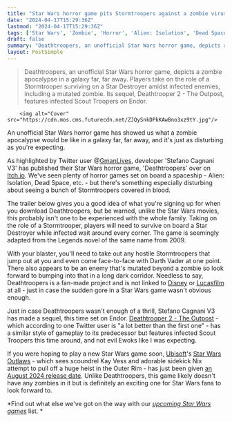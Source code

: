```yaml
---
title: "Star Wars horror game pits Stormtroopers against a zombie virus in an unofficial adaptation of an official novel"
date: "2024-04-17T15:29:36Z"
lastmod: "2024-04-17T15:29:36Z"
tags: ['Star Wars', 'Zombie', 'Horror', 'Alien: Isolation', 'Dead Space', 'Star Destroyer', 'Stormtroopers', 'Darth Vader', 'Disney', 'Lucasfilm', 'Ubisoft', 'Star Wars Outlaws']
draft: false
summary: "Deathtroopers, an unofficial Star Wars horror game, depicts a zombie apocalypse in a galaxy far, far away. Players take on the role of a Stormtrooper surviving on a Star Destroyer amidst infected enemies, including a mutated zombie. Its sequel, Deathtrooper 2 - The Outpost, features infected Scout Troopers on Endor."
layout: PostSimple
---
```

> Deathtroopers, an unofficial Star Wars horror game, depicts a zombie apocalypse in a galaxy far, far away. Players take on the role of a Stormtrooper surviving on a Star Destroyer amidst infected enemies, including a mutated zombie. Its sequel, Deathtrooper 2 - The Outpost, features infected Scout Troopers on Endor.


        <img alt="Cover" src="https://cdn.mos.cms.futurecdn.net/ZJQySnkDPkKAwBno3xz9tY.jpg"/>
        
An unofficial Star Wars horror game has showed us what a zombie apocalypse would be like in a galaxy far, far away, and it's just as disturbing as you're expecting. 

As highlighted by Twitter user @[<u>GmanLives</u>](https://twitter.com/GmanLives/status/1780360543368585684), developer 'Stefano Cagnani V3' has published their Star Wars horror game, 'Deathtroopers' over on [<u>Itch.io</u>](https://stefano-cagnani-3.itch.io/deathtroopers-a-star-wars-horror-story). We've seen plenty of horror games set on board a spaceship - Alien: Isolation, Dead Space, etc. - but there's something especially disturbing about seeing a bunch of Stormtroopers covered in blood. 

The trailer below gives you a good idea of what you're signing up for when you download Deathtroopers, but be warned, unlike the Star Wars movies, this probably isn't one to be experienced with the whole family. Taking on the role of a Stormtrooper, players will need to survive on board a Star Destroyer while infected wait around every corner. The game is seemingly adapted from the Legends novel of the same name from 2009.

With your blaster, you'll need to take out any hostile Stormtroopers that jump out at you and even come face-to-face with Darth Vader at one point. There also appears to be an enemy that's mutated beyond a zombie so look forward to bumping into that in a long dark corridor. Needless to say, Deathtroopers is a fan-made project and is not linked to [Disney](https://www.gamesradar.com/uk/tag/disney/) or [Lucasfilm](https://www.gamesradar.com/uk/tag/lucasfilm/) at all - just in case the sudden gore in a Star Wars game wasn't obvious enough. 

Just in case Deathtroopers wasn't enough of a thrill, Stefano Cagnani V3 has made a sequel, this time set on Endor. [<u>Deathtrooper 2 - The Outpost</u>](https://stefano-cagnani-3.itch.io/deathtroopers-the-outpost) - which according to one Twitter user is "a lot better than the first one" - has a similar style of gameplay to its predecessor but features infected Scout Troopers this time around, and not evil Ewoks like I was expecting. 

If you were hoping to play a new Star Wars game soon, [Ubisoft](https://www.gamesradar.com/uk/tag/ubisoft/)'s [<u>Star Wars Outlaws</u>](https://www.gamesradar.com/star-wars-outlaws-guide/) - which sees scoundrel Kay Vess and adorable sidekick Nix attempt to pull off a huge heist in the Outer Rim - has just been given [<u>an August 2024 release date</u>](https://www.gamesradar.com/star-wars-outlaws-release-date-trailer/). Unlike Deathtroopers, this game likely doesn't have any zombies in it but is definitely an exciting one for Star Wars fans to look forward to. 

*Find out what else we've got on the way with our *[<u><em>upcoming Star Wars games</em></u>](https://www.gamesradar.com/upcoming-star-wars-games/)* list. *
        